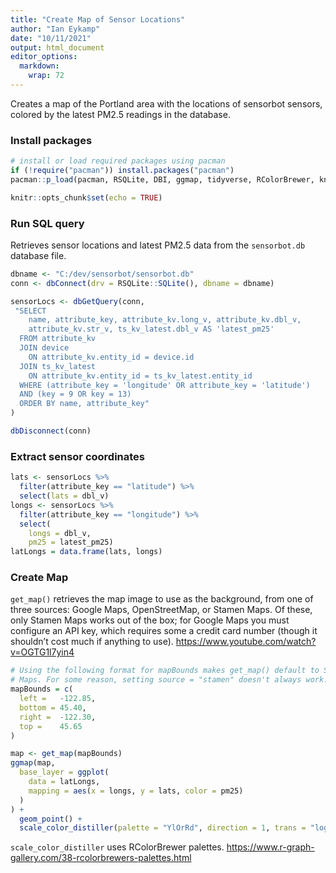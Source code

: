 ```yaml
---
title: "Create Map of Sensor Locations"
author: "Ian Eykamp"
date: "10/11/2021"
output: html_document
editor_options: 
  markdown: 
    wrap: 72
---
```


Creates a map of the Portland area with the locations of sensorbot
sensors, colored by the latest PM2.5 readings in the database.

### Install packages

```r

# install or load required packages using pacman
if (!require("pacman")) install.packages("pacman")
pacman::p_load(pacman, RSQLite, DBI, ggmap, tidyverse, RColorBrewer, knitr)

knitr::opts_chunk$set(echo = TRUE)
```

### Run SQL query

Retrieves sensor locations and latest PM2.5 data from the `sensorbot.db`
database file.

```r

dbname <- "C:/dev/sensorbot/sensorbot.db"
conn <- dbConnect(drv = RSQLite::SQLite(), dbname = dbname)

sensorLocs <- dbGetQuery(conn, 
 "SELECT 
    name, attribute_key, attribute_kv.long_v, attribute_kv.dbl_v,
    attribute_kv.str_v, ts_kv_latest.dbl_v AS 'latest_pm25'
  FROM attribute_kv 
  JOIN device 
    ON attribute_kv.entity_id = device.id 
  JOIN ts_kv_latest 
    ON attribute_kv.entity_id = ts_kv_latest.entity_id 
  WHERE (attribute_key = 'longitude' OR attribute_key = 'latitude')
  AND (key = 9 OR key = 13) 
  ORDER BY name, attribute_key"
)

dbDisconnect(conn)

```

### Extract sensor coordinates

```r
lats <- sensorLocs %>%
  filter(attribute_key == "latitude") %>%
  select(lats = dbl_v)
longs <- sensorLocs %>%
  filter(attribute_key == "longitude") %>%
  select(
    longs = dbl_v,
    pm25 = latest_pm25)
latLongs = data.frame(lats, longs)

```

### Create Map

`get_map()` retrieves the map image to use as the background, from one
of three sources: Google Maps, OpenStreetMap, or Stamen Maps. Of these,
only Stamen Maps works out of the box; for Google Maps you must
configure an API key, which requires some a credit card number (though
it shouldn't cost much if anything to use).
<https://www.youtube.com/watch?v=OGTG1l7yin4>

```r

# Using the following format for mapBounds makes get_map() default to Stamen
# Maps. For some reason, setting source = "stamen" doesn't always work.
mapBounds = c(
  left =   -122.85,
  bottom = 45.40,
  right =  -122.30,
  top =    45.65
)

map <- get_map(mapBounds)
ggmap(map, 
  base_layer = ggplot(
    data = latLongs, 
    mapping = aes(x = longs, y = lats, color = pm25)
  )
) + 
  geom_point() + 
  scale_color_distiller(palette = "YlOrRd", direction = 1, trans = "log")

```

`scale_color_distiller` uses RColorBrewer palettes.
<https://www.r-graph-gallery.com/38-rcolorbrewers-palettes.html>
